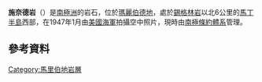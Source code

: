 {{noteTA
|1=zh-hans:施奈德; zh-tw:史耐德;
|2=zh-hans:冰川; zh-tw:冰河;
}}
{{coord|74|8|S|115|5|W|display=title}}

'''施奈德岩'''（{{lang-en|Schneider Rock}}）是[[南極洲|南極洲]]的岩石，位於[[瑪麗伯德地|瑪麗伯德地]]，處於[[錫格林岩|錫格林岩]]以北6公里的[[馬丁半島|馬丁半島]]西部，在1947年1月由[[美國海軍|美國海軍]]拍攝空中照片，現時由[[南極條約體系|南極條約體系]]管理。

==參考資料==
{{usgs-gazetteer}}

{{DEFAULTSORT:Schneider Rock}}
[[Category:馬里伯地岩層|Category:馬里伯地岩層]]


{{MarieByrdLand-geo-stub}}